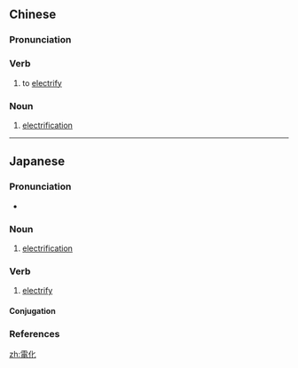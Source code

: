 {{also|电化}}
==Chinese==
{{zh-forms|s=电化}}

===Pronunciation===
{{zh-pron
|m=diànhuà
|c=din6 faa3
|mn=tiān-hòa
|cat=v,n
}}

===Verb===
{{zh-verb}}

# to [[electrify]]

===Noun===
{{zh-noun}}

# [[electrification]]

----

==Japanese==
{{ja-kanjitab|でん|か|yomi=on}}

===Pronunciation===
* {{ja-pron|でんか|y=o|acc=0|acc_ref=NHK}}

===Noun===
{{ja-noun|でんか}}
# [[electrification]]

===Verb===
{{ja-verb-suru|でんか}}

# [[electrify]]

====Conjugation====
{{ja-suru|でんか}}

===References===
<references/>

[[zh:電化]]